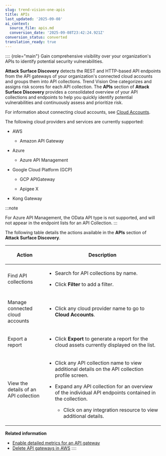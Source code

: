 ```yaml
---
slug: trend-vision-one-apis
title: APIs
last_updated: '2025-09-08'
ai_context:
  source_file: apis.md
  conversion_date: '2025-09-08T23:42:24.921Z'
conversion_status: converted
translation_ready: true
---
```


:::: {role="main"}
Gain comprehensive visibility over your organization's APIs to identify potential security vulnerabilities.

**Attack Surface Discovery** detects the REST and HTTP-based API endpoints from the API gateways of your organization's connected cloud accounts and groups them into API collections. Trend Vision One categorizes and assigns risk scores for each API collection. The **APIs** section of **Attack Surface Discovery** provides a consolidated overview of your API collections and endpoints to help you quickly identify potential vulnerabilities and continuously assess and prioritize risk.

For information about connecting cloud accounts, see [Cloud Accounts](cloud-accounts.mdx).

The following cloud providers and services are currently supported:

- AWS

  - Amazon API Gateway

- Azure

  - Azure API Management

- Google Cloud Platform (GCP)

  - GCP APIGateway

  - Apigee X

- Kong Gateway

:::note

For Azure API Management, the OData API type is not supported, and will not appear in the endpoint lists for an API Collection.
:::

The following table details the actions available in the **APIs** section of **Attack Surface Discovery**.

<table>
<colgroup>
<col style="width: 25%" />
<col style="width: 75%" />
</colgroup>
<thead>
<tr>
<th><p>Action</p></th>
<th><p>Description</p></th>
</tr>
</thead>
<tbody>
<tr>
<td><p>Find API collections</p></td>
<td><ul>
<li><p>Search for API collections by name.</p></li>
<li><p>Click <strong>Filter</strong> to add a filter.</p></li>
</ul></td>
</tr>
<tr>
<td><p>Manage connected cloud accounts</p></td>
<td><ul>
<li><p>Click any cloud provider name to go to <strong>Cloud Accounts</strong>.</p></li>
</ul></td>
</tr>
<tr>
<td><p>Export a report</p></td>
<td><ul>
<li><p>Click <strong>Export</strong> to generate a report for the cloud assets currently displayed on the list.</p></li>
</ul></td>
</tr>
<tr>
<td><p>View the details of an API collection</p></td>
<td><ul>
<li><p>Click any API collection name to view additional details on the API collection profile screen.</p></li>
<li><p>Expand any API collection for an overview of the individual API endpoints contained in the collection.</p>
<ul>
<li><p>Click on any integration resource to view additional details.</p></li>
</ul></li>
</ul></td>
</tr>
</tbody>
</table>

**Related information**

- [Enable detailed metrics for an API gateway](enable-metrics-api-gateway.mdx)
- [Delete API gateways in AWS](deleting-api-gateways-aws.mdx)
::::
